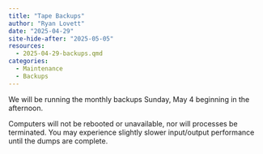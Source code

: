 ```yaml
---
title: "Tape Backups"
author: "Ryan Lovett"
date: "2025-04-29"
site-hide-after: "2025-05-05"
resources:
  - 2025-04-29-backups.qmd
categories:
  - Maintenance
  - Backups
---
```


We will be running the monthly backups Sunday, May  4 beginning in the
afternoon.

Computers will not be rebooted or unavailable, nor will processes
be terminated. You may experience slightly slower input/output
performance until the dumps are complete.
